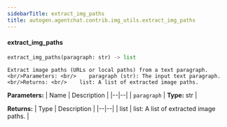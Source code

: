 ```yaml
---
sidebarTitle: extract_img_paths
title: autogen.agentchat.contrib.img_utils.extract_img_paths
---
```


<code class="doc-symbol doc-symbol-heading doc-symbol-function"></code>
#### extract_img_paths

```python
extract_img_paths(paragraph: str) -> list
```

    Extract image paths (URLs or local paths) from a text paragraph.<br/>Parameters: <br/>    paragraph (str): The input text paragraph.<br/>Returns: <br/>    list: A list of extracted image paths.

<b>Parameters:</b>
| Name | Description |
|--|--|
| `paragraph` | **Type:** str |

<b>Returns:</b>
| Type | Description |
|--|--|
| list | list: A list of extracted image paths. |

<br />